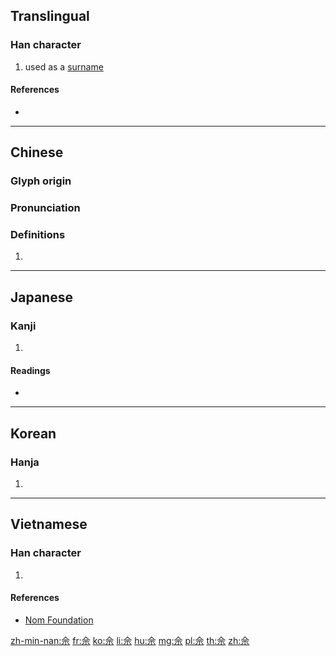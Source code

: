 {{character info/new}}
{{also|余}}
==Translingual==

===Han character===
{{Han char|rn=9|rad=人|as=05|sn=7|four=80901|canj=OMMF|ids=⿱人示}}

# used as a [[surname]]

====References====
* {{Han ref|kx=0099.010|dkj=00514|dj=0208.080|hdz=10128.030|uh=4F58|ud=20312|bh=CA65|bd=51813}}

----

==Chinese==
{{zh-forms}}

===Glyph origin===
{{Han etym}}

===Pronunciation===
{{zh-pron
|m=shé
|c=se4
|mc=
|oc=y
|ma=
|cat=pn
}}

===Definitions===
{{zh-hanzi}}

# {{rfdef|lang=zh}}

----

==Japanese==

===Kanji===
{{ja-kanji|grade=|rs=人05}}

# {{defn|lang=ja|sort=人05}}

====Readings====
* {{ja-readings|on=[[しゃ]] (sha), [[じゃ]] (ja)|kun=}}

----

==Korean==

===Hanja===
{{ko-hanja|hangeul=사|rv=sa|mr=sa}}

# {{defn|lang=ko|sort=人05}}

----

==Vietnamese==

===Han character===
{{vi-hantu|[[xa]]|rs=人05}}

# {{defn|lang=vi|sort=人05}}

====References====
* [http://nomfoundation.org/common/nom_details.php?codepoint=4f58 Nom Foundation]

[[zh-min-nan:佘]]
[[fr:佘]]
[[ko:佘]]
[[li:佘]]
[[hu:佘]]
[[mg:佘]]
[[pl:佘]]
[[th:佘]]
[[zh:佘]]